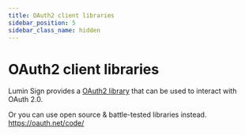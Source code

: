 ```yaml
---
title: OAuth2 client libraries
sidebar_position: 5
sidebar_class_name: hidden
---
```


# OAuth2 client libraries

Lumin Sign provides a [OAuth2 library](/docs/beta/category/lumin-javascript-api-client/) that can be used to interact with OAuth 2.0.

Or you can use open source & battle-tested libraries instead. https://oauth.net/code/
